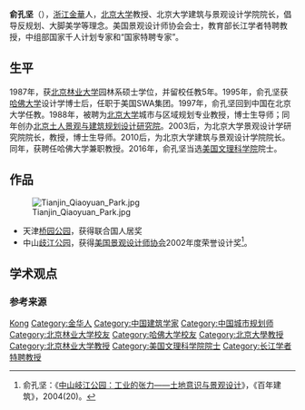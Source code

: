 {{Infobox scientist
| name              = 俞孔坚
| image             = 俞孔坚教授.jpg
| image_size       = 200px
| caption           = 最左为俞孔坚教授
| birth_date        = {{Birth date |1963|05|12|df=yes}}
| birth_place       = {{CHN}}[[浙江省|浙江省]][[金华市|金华市]]
| death_date  =
| death_place       = 
| residence         =
| nationality       = 
| field             = [[景观学|景观学]]
| work_institutions =
| alma_mater        = [[北京林业大学|北京林业大学]]<br>[[哈佛大学|哈佛大学]]
| doctoral_advisor  = 
| doctoral_students = 
| known_for         =
| prizes            = 
| footnotes         =
}}
'''俞孔坚'''（{{bd|1963年|5月12日|}}），[[浙江|浙江]][[金華|金華]]人，[[北京大学|北京大学]]教授、北京大学建筑与景观设计学院院长，倡导反规划、大脚美学等理念。美国景观设计师协会会士，教育部长江学者特聘教授，中组部国家千人计划专家和“国家特聘专家”。

== 生平 ==
1987年，获[[北京林业大学|北京林业大学]]园林系硕士学位，并留校任教5年。1995年，俞孔坚获[[哈佛大学|哈佛大学]]设计学博士后，任职于美国SWA集团。1997年，俞孔坚回到中国在北京大学任教。1988年，被聘为[[北京大学|北京大学]]城市与区域规划专业教授，博士生导师；同年创办[[北京土人景观与建筑规划设计研究院|北京土人景观与建筑规划设计研究院]]。2003后，为北京大学景观设计学研究院院长，教授，博士生导师。2010后，为北京大学建筑与景观设计学院院长。同年，获聘任哈佛大学兼职教授。2016年，俞孔坚当选[[美国文理科学院|美国文理科学院]]院士。

== 作品 ==
[[File:Tianjin_Qiaoyuan_Park.jpg|thumb]]
*天津[[桥园公园|桥园公园]]，获得联合国人居奖
*中山[[歧江公园|歧江公园]]，获得[[美国景观设计师协会|美国景观设计师协会]]2002年度荣誉设计奖<ref name="two">俞孔坚：《[http://www.landscapecn.com/paper/detail.asp?id=558 中山岐江公园：工业的张力——土地意识与景观设计]{{dead link|date=2017年11月 |bot=InternetArchiveBot |fix-attempted=yes }}》，《百年建筑》，2004(20)。</ref>。

== 学术观点 ==

=== 参考来源 ===
{{reflist}}
{{2011年度“长江学者奖励计划”特聘教授}}
{{Authority control}}
{{DEFAULTSORT:Yu俞}}
[[Category:俞姓|Kong]]
[[Category:金华人|Category:金华人]]
[[Category:中国建筑学家|Category:中国建筑学家]]
[[Category:中国城市规划师|Category:中国城市规划师]]
[[Category:北京林业大学校友|Category:北京林业大学校友]]
[[Category:哈佛大学校友|Category:哈佛大学校友]]
[[Category:北京大學教授|Category:北京大學教授]]
[[Category:北京林业大学教授|Category:北京林业大学教授]]
[[Category:美国文理科学院院士|Category:美国文理科学院院士]]
[[Category:长江学者特聘教授|Category:长江学者特聘教授]]